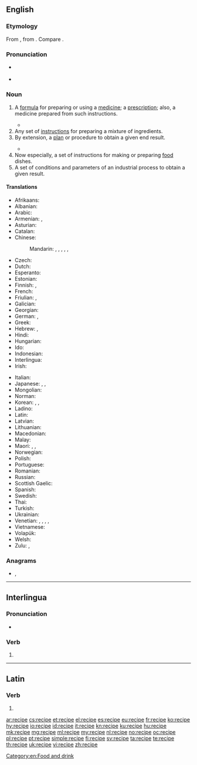 ==English==
{{wikipedia}}

===Etymology===
From {{etyl|frm|en}} {{m|frm|récipé}}, from {{etyl|la|en}} {{m|la|recipiō||receive}}. Compare {{m|en|receipt}}.

===Pronunciation===
* {{a|UK|US}} {{IPA|/ˈɹɛs.ɪ.pi/|/ˈɹɛs.ə.pi/|lang=en}}
* {{audio|En-us-recipe.ogg|Audio (US)|lang=en}}

===Noun===
{{en-noun}}

# {{lb|en|medicine|archaic}} A [[formula]] for preparing or using a [[medicine]]; a [[prescription]]; also, a medicine prepared from such instructions. {{defdate|from 16th c.}}
#* {{quote-magazine|date=2013-08-10|volume=408|issue=8848|magazine={{w|The Economist}}
|title=[http://www.economist.com/news/leaders/21583270-new-zealands-plan-regulate-designer-drugs-better-trying-ban-them-and-failing-new A new prescription]
|passage=As the world's drug habit shows, governments are failing in their quest to monitor every London window-box and Andean hillside for banned plants. But even that Sisyphean task looks easy next to the fight against synthetic drugs. No sooner has a drug been blacklisted than chemists adjust their '''recipe''' and start churning out a subtly different one.}}
# Any set of [[instruction]]s for preparing a mixture of ingredients. {{defdate|from 17th c.}}
# By extension, a [[plan]] or procedure to obtain a given end result. {{defdate|from 17th c.}}
#: {{ux|en|His new approach is definitely a '''recipe''' for success.}}
#* {{quote-magazine|date=2014-06-21|volume=411|issue=8892|magazine={{w|The Economist}}
|title=[http://www.economist.com/news/books-and-arts/21604535-real-sir-isaac-newton-was-not-first-king-reason-last Magician’s brain]
|passage=[Isaac Newton] was obsessed with alchemy. He spent hours copying alchemical '''recipes''' and trying to replicate them in his laboratory. He believed that the Bible contained numerological codes. The truth is that Newton was very much a product of his time.}}
# Now especially, a set of instructions for making or preparing [[food]] dishes. {{defdate|from 18th c.}}
# A set of conditions and parameters of an industrial process to obtain a given result.
#: {{ux|en|Stepper '''recipes'''.}}

====Translations====
{{trans-top|instructions for making or preparing food dishes}}
* Afrikaans: {{t|af|resep}}
* Albanian: {{t-needed|sq}}
* Arabic: {{t|ar|وَصْفَة|f}}
* Armenian: {{t+|hy|բաղադրատոմս}}, {{t+|hy|ռեցեպտ}}
* Asturian: {{t|ast|receta|f}}
* Catalan: {{t|ca|recepta|f}}
* Chinese:
*: Mandarin: {{t|cmn|烹飪法|sc=Hani}}, {{t+|cmn|烹饪法|tr=pēngrènfǎ|sc=Hani}}, {{t|cmn|烹調法|sc=Hani}}, {{t|cmn|烹调法|tr=pēngtiáofǎ|sc=Hani}}, {{t|cmn|食譜|sc=Hani}}, {{t+|cmn|食谱|tr=shípǔ|sc=Hani}}
* Czech: {{t+|cs|recept|m}}
* Dutch: {{t+|nl|recept|n}}
* Esperanto: {{t|eo|recepto}}
* Estonian: {{t|et|retsept}}
* Finnish: {{t+|fi|resepti}}, {{t|fi|ruokaresepti}}
* French: {{t+|fr|recette|f}}
* Friulian: {{t|fur|ricete|f}}, {{t|fur|rècipe}}
* Galician: {{t+|gl|receita|f}}
* Georgian: {{t|ka|რეცეპტი}}
* German: {{t+|de|Rezept|n}}, {{t+|de|Kochrezept|n}}
* Greek: {{t+|el|συνταγή|f}}
* Hebrew: {{t|he|מתכון|m|tr=matkón}}, {{t|he|רצפט|m|tr=retsépt}}
* Hindi: {{t|hi|नुस्खा|m|tr=nuskhā|sc=Deva}}
* Hungarian: {{t+|hu|recept}}
* Ido: {{t+|io|recepto}}
* Indonesian: {{t+|id|resep}}
* Interlingua: {{t|ia|recepta}}
* Irish: {{t+|ga|oideas|m}}
{{trans-mid}}
* Italian: {{t+|it|ricetta|f}}
* Japanese: {{t|ja|調理手順|tr=chōritejun}}, {{t+|ja|レシピ|tr=reshipi}}, {{t|ja|料理法|tr=りょうりほう, ryōrihō|sc=Jpan}}
* Mongolian: {{t+|mn|жор|sc=Cyrl}}
* Norman: {{t|nrf|èrchette|f}}
* Korean: {{t+|ko|처방|sc=Kore}}, {{t+|ko|조리법|sc=Kore}}, {{t|ko|레시피|sc=Kore}}
* Ladino: {{t|lad|recheta}}
* Latin: {{t|la|praeceptum|n}}
* Latvian: {{t|lv|recepte|f}}
* Lithuanian: {{t|lt|receptas|m}}
* Macedonian: {{t|mk|рецепт|m|tr=recépt}}
* Malay: {{t+|ms|resipi}}
* Maori: {{t|mi|tohutohu tao kai}}, {{t|mi|tohutao}}, {{t|mi|tohutaka}}
* Norwegian: {{t+|no|oppskrift|m|f}}
* Polish: {{t+|pl|przepis|m-in}}
* Portuguese: {{t+|pt|receita|f}}
* Romanian: {{t+|ro|rețetă|f}}
* Russian: {{t+|ru|реце́пт|m}}
* Scottish Gaelic: {{t|gd|reasabaidh|m}}
* Spanish: {{t+|es|receta|f}}
* Swedish: {{t+|sv|recept|n}}
* Thai: {{t+|th|สูตร|tr=sòot|sc=Thai}}
* Turkish: {{t|tr|yemek tarifi}}
* Ukrainian: {{t|uk|рецепт|m|tr=recépt}}
* Venetian: {{t|vec|receta|f}}, {{t|vec|riseta|f}}, {{t|vec|rizheta|f}}, {{t|vec|rèpise|m}}, {{t|vec|rèpese|m}}
* Vietnamese: {{t+|vi|công thức}}
* Volapük: {{t|vo|rezäp}}
* Welsh: {{t|cy|resipi|f}}
* Zulu: {{t|zu|isu|c5|c6}}, {{t|zu|iresiphi|c5|c6}}
{{trans-bottom}}

===Anagrams===
* {{l|en|pierce}}, {{l|en|Pierce}}

[[Category:en:Food and drink]]

----

==Interlingua==

===Pronunciation===
* {{IPA|/reˈtsi.pe/|lang=ia}}

===Verb===
{{head|ia|verb form}}

# {{ia-form of|recip|e}}

----

==Latin==

===Verb===
{{la-verb-form|recipe}}

# {{inflection of|recipiō||2|s|pres|actv|impr|lang=la}}

[[ar:recipe]]
[[cs:recipe]]
[[et:recipe]]
[[el:recipe]]
[[es:recipe]]
[[eu:recipe]]
[[fr:recipe]]
[[ko:recipe]]
[[hy:recipe]]
[[io:recipe]]
[[id:recipe]]
[[it:recipe]]
[[kn:recipe]]
[[ku:recipe]]
[[hu:recipe]]
[[mk:recipe]]
[[mg:recipe]]
[[ml:recipe]]
[[my:recipe]]
[[nl:recipe]]
[[no:recipe]]
[[oc:recipe]]
[[pl:recipe]]
[[pt:recipe]]
[[simple:recipe]]
[[fi:recipe]]
[[sv:recipe]]
[[ta:recipe]]
[[te:recipe]]
[[th:recipe]]
[[uk:recipe]]
[[vi:recipe]]
[[zh:recipe]]